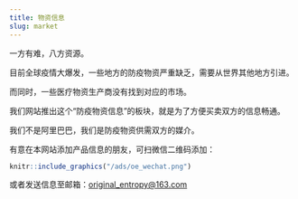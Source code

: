 ```yaml
---
title: 物资信息
slug: market
---
```


一方有难，八方资源。

目前全球疫情大爆发，一些地方的防疫物资严重缺乏，需要从世界其他地方引进。

而同时，一些医疗物资生产商没有找到对应的市场。

我们网站推出这个“防疫物资信息”的板块，就是为了方便买卖双方的信息畅通。

我们不是阿里巴巴，我们是防疫物资供需双方的媒介。

有意在本网站添加产品信息的朋友，可扫微信二维码添加：

```r
knitr::include_graphics("/ads/oe_wechat.png")
```


或者发送信息至邮箱：<original_entropy@163.com>